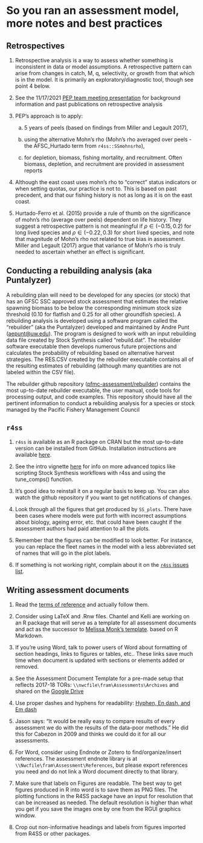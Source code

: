 # So you ran an assessment model, more notes and best practices

## Retrospectives

1.  Retrospective analysis is a way to assess whether something is inconsistent in data or model assumptions. A retrospective pattern can arise from changes in catch, M, q, selectivity, or growth from that which is in the model. It is primarily an exploratory/diagnostic tool, though see point 4 below.

2.  See the 11/17/2021 [PEP team meeting presentation](https://docs.google.com/presentation/d/1ZfW1-d6x-lzhxLZpYQhlIAFuAW8ij_e5oEEV0ujwP5A/edit#slide=id.gf83411298e_0_18) for background information and past publications on retrospective analysis

3.  PEP's approach is to apply:

    a.  5 years of peels (based on findings from Miller and Legault 2017),

    b.  using the alternative Mohn's rho (Mohn's rho averaged over peels - the AFSC_Hurtado term from `r4ss::SSmohnsrho`),

    c.  for depletion, biomass, fishing mortality, and recruitment. Often biomass, depletion, and recruitment are provided in assessment reports

<!-- -->

4.  Although the east coast uses mohn's rho to "correct" status indicators or when setting quotas, our practice is not to. This is based on past precedent, and that our fishing history is not as long as it is on the east coast.

5.  Hurtado-Ferro et al. (2015) provide a rule of thumb on the significance of mohn's rho (average over peels) dependent on life history. They suggest a retrospective pattern is not meaningful if $\rho \in (-0.15, 0.2)$ for long lived species and $\rho \in (-0.22, 0.3)$ for short lived species, and note that magnitude of Mohn's rho not related to true bias in assessment. Miller and Legault (2017) argue that variance of Mohn's rho is truly needed to ascertain whether an effect is significant.

## Conducting a rebuilding analysis (aka Puntalyzer)

A rebuilding plan will need to be developed for any species (or stock) that has an GFSC SSC approved stock assessment that estimates the relative spawning biomass to be below the corresponding minimum stock size threshold (0.10 for flatfish and 0.25 for all other groundfish species). A rebuilding analysis is developed using a software program called the "rebuilder" (aka the Puntalyzer) developed and maintained by Andre Punt ([aepunt\@uw.edu](aepunt@uw.edu)). The program is designed to work with an input rebuilding data file created by Stock Synthesis called "rebuild.dat". The rebuilder software executable then develops numerous future projections and calculates the probability of rebuilding based on alternative harvest strategies. The RES.CSV created by the rebuilder executable contains all of the resulting estimates of rebuilding (although many quantities are not labeled within the CSV file).

The rebuilder github repository ([pfmc-assessment/rebuilder](https://github.com/pfmc-assessments/rebuilder)) contains the most up-to-date rebuilder executable, the user manual, code tools for processing output, and code examples. This repository should have all the pertinent information to conduct a rebuilding analysis for a species or stock managed by the Pacific Fishery Management Council

## `r4ss`

1.  `r4ss` is available as an R package on CRAN but the most up-to-date version can be installed from GitHub. Installation instructions are available [here](https://github.com/r4ss/r4ss).

2.  See the intro vignette [here](https://r4ss.github.io/r4ss/) for info on more advanced topics like scripting Stock Synthesis workflows with r4ss and using the tune_comps() function.

3.  It's good idea to reinstall it on a regular basis to keep up. You can also watch the github repository if you want to get notifications of changes.

4.  Look through all the figures that get produced by `SS_plots`. There have been cases where models were put forth with incorrect assumptions about biology, ageing error, etc. that could have been caught if the assessment authors had paid attention to all the plots.

5.  Remember that the figures can be modified to look better. For instance, you can replace the fleet names in the model with a less abbreviated set of names that will go in the plot labels.

6.  If something is not working right, complain about it on the [`r4ss` issues list](https://github.com/r4ss/r4ss/issues).

## Writing assessment documents

1.  Read the [terms of reference](https://www.pcouncil.org/documents/2020/05/f-2-attachment-3-draft-revised-terms-of-reference-for-the-groundfish-and-coastal-pelagic-species-stock-assessment-process-for-2021-and-2022.pdf/) and actually follow them.

2.  Consider using LaTeX and .Rnw files. Chantel and Kelli are working on an R package that will serve as a template for all assessment documents and act as the successor to [Melissa Monk's template](https://github.com/melmonk/StockAssessment_template). based on R Markdown.

3.  If you're using Word, talk to power users of Word about formatting of section headings, links to figures or tables, etc.. These links save much time when document is updated with sections or elements added or removed.

<!-- -->

a.  See the Assessment Document Template for a pre-made setup that reflects 2017-18 TORs: `\\nwcfile\fram\Assessments\Archives` and shared on the [Google Drive](https://drive.google.com/a/noaa.gov/file/d/0B57aOEaukI73UDlNVUVNZTFScWs/view?usp=sharing)

<!-- -->

4.  Use proper dashes and hyphens for readability: [Hyphen, En dash, and Em dash](http://cutewriting.blogspot.com/2008/06/en-dash-em-dash-and-hyphen.html)

5.  Jason says: "It would be really easy to compare results of every assessment we do with the results of the data-poor methods." He did this for Cabezon in 2009 and thinks we could do it for all our assessments.

6.  For Word, consider using Endnote or Zotero to find/organize/insert references. The assessment endnote library is at `\\Nwcfile\fram\Assessment\References`, but please export references you need and do not link a Word document directly to that library.

7.  Make sure that labels on Figures are readable. The best way to get figures produced in R into word is to save them as PNG files. The plotting functions in the R4SS package have an input for resolution that can be increased as needed. The default resolution is higher than what you get if you save the images one by one from the RGUI graphics window.

8.  Crop out non-informative headings and labels from figures imported from R4SS or other packages.
